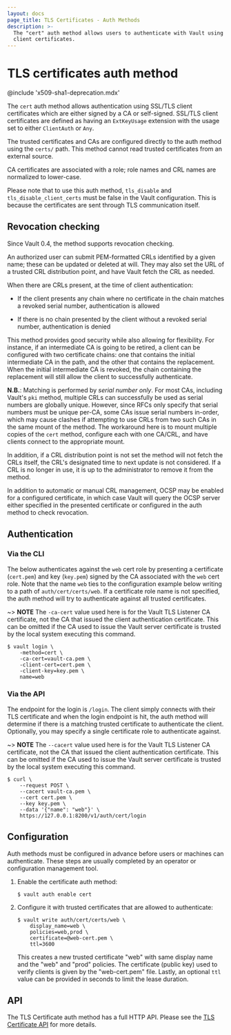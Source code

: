 ```yaml
---
layout: docs
page_title: TLS Certificates - Auth Methods
description: >-
  The "cert" auth method allows users to authenticate with Vault using TLS
  client certificates.
---
```


# TLS certificates auth method

@include 'x509-sha1-deprecation.mdx'

The `cert` auth method allows authentication using SSL/TLS client certificates
which are either signed by a CA or self-signed. SSL/TLS client certificates
are defined as having an `ExtKeyUsage` extension with the usage set to either
`ClientAuth` or `Any`.

The trusted certificates and CAs are configured directly to the auth method
using the `certs/` path. This method cannot read trusted certificates from an
external source.

CA certificates are associated with a role; role names and CRL names are normalized to
lower-case.

Please note that to use this auth method, `tls_disable` and `tls_disable_client_certs` must be false in the Vault
configuration. This is because the certificates are sent through TLS communication itself.

## Revocation checking

Since Vault 0.4, the method supports revocation checking.

An authorized user can submit PEM-formatted CRLs identified by a given name;
these can be updated or deleted at will. They may also set the URL of a
trusted CRL distribution point, and have Vault fetch the CRL as needed.

When there are CRLs present, at the time of client authentication:

- If the client presents any chain where no certificate in the chain matches a
  revoked serial number, authentication is allowed

- If there is no chain presented by the client without a revoked serial number,
  authentication is denied

This method provides good security while also allowing for flexibility. For
instance, if an intermediate CA is going to be retired, a client can be
configured with two certificate chains: one that contains the initial
intermediate CA in the path, and the other that contains the replacement. When
the initial intermediate CA is revoked, the chain containing the replacement
will still allow the client to successfully authenticate.

**N.B.**: Matching is performed by _serial number only_. For most CAs,
including Vault's `pki` method, multiple CRLs can successfully be used as
serial numbers are globally unique. However, since RFCs only specify that
serial numbers must be unique per-CA, some CAs issue serial numbers in-order,
which may cause clashes if attempting to use CRLs from two such CAs in the same
mount of the method. The workaround here is to mount multiple copies of the
`cert` method, configure each with one CA/CRL, and have clients connect to the
appropriate mount.

In addition, if a CRL distribution point is not set the method will not
fetch the CRLs itself, the CRL's designated time to next update is not
considered. If a CRL is no longer in use, it is up to the administrator to
remove it from the method.

In addition to automatic or manual CRL management, OCSP may be enabled for
a configured certificate, in which case Vault will query the OCSP server either
specified in the presented certificate or configured in the auth method to
check revocation.

## Authentication

### Via the CLI

The below authenticates against the `web` cert role by presenting a certificate
(`cert.pem`) and key (`key.pem`) signed by the CA associated with the `web` cert
role. Note that the name `web` ties to the configuration example below writing
to a path of `auth/cert/certs/web`. If a certificate role name is not specified,
the auth method will try to authenticate against all trusted certificates.

~> **NOTE** The `-ca-cert` value used here is for the Vault TLS Listener CA
certificate, not the CA that issued the client authentication certificate. This
can be omitted if the CA used to issue the Vault server certificate is trusted
by the local system executing this command.

```shell-session
$ vault login \
    -method=cert \
    -ca-cert=vault-ca.pem \
    -client-cert=cert.pem \
    -client-key=key.pem \
    name=web
```

### Via the API

The endpoint for the login is `/login`. The client simply connects with their
TLS certificate and when the login endpoint is hit, the auth method will
determine if there is a matching trusted certificate to authenticate the client.
Optionally, you may specify a single certificate role to authenticate against.

~> **NOTE** The `--cacert` value used here is for the Vault TLS Listener CA
certificate, not the CA that issued the client authentication certificate. This
can be omitted if the CA used to issue the Vault server certificate is trusted
by the local system executing this command.

```shell-session
$ curl \
    --request POST \
    --cacert vault-ca.pem \
    --cert cert.pem \
    --key key.pem \
    --data '{"name": "web"}' \
    https://127.0.0.1:8200/v1/auth/cert/login
```

## Configuration

Auth methods must be configured in advance before users or machines can
authenticate. These steps are usually completed by an operator or configuration
management tool.

1. Enable the certificate auth method:

   ```text
   $ vault auth enable cert
   ```

1. Configure it with trusted certificates that are allowed to authenticate:

   ```text
   $ vault write auth/cert/certs/web \
       display_name=web \
       policies=web,prod \
       certificate=@web-cert.pem \
       ttl=3600
   ```

   This creates a new trusted certificate "web" with same display name and the
   "web" and "prod" policies. The certificate (public key) used to verify
   clients is given by the "web-cert.pem" file. Lastly, an optional `ttl` value
   can be provided in seconds to limit the lease duration.

## API

The TLS Certificate auth method has a full HTTP API. Please see the
[TLS Certificate API](/vault/api-docs/auth/cert) for more details.
